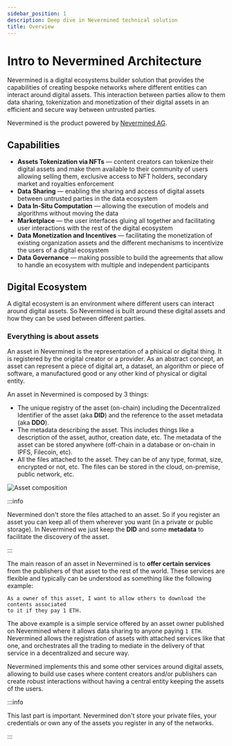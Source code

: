 ```yaml
---
sidebar_position: 1
description: Deep dive in Nevermined technical solution
title: Overview
---
```


# Intro to Nevermined Architecture

Nevermined is a digital ecosystems builder solution that provides the capabilities of
creating bespoke networks where different entities can interact around digital assets.
This interaction between parties allow to them data sharing, tokenization and 
monetization of their digital assets in an efficient and secure way between 
untrusted parties.

Nevermined is the product powered by [Nevermined AG](https://nevermined.io).

## Capabilities

* **Assets Tokenization via NFTs** — content creators can tokenize their digital 
  assets and make them available to their community of users allowing selling them,
  exclusive access to NFT holders, secondary market and royalties enforcement
* **Data Sharing** — enabling the sharing and access of digital assets between 
  untrusted parties in the data ecosystem
* **Data In-Situ Computation**  — allowing the execution of models and algorithms 
  without moving the data
* **Marketplace** — the user interfaces gluing all together and facilitating user
   interactions with the rest of the digital ecosystem
* **Data Monetization and Incentives** — facilitating the monetization of existing 
  organization assets and the different mechanisms to incentivize the users of a 
  digital ecosystem
* **Data Governance** — making possible to build the agreements that allow to 
  handle an ecosystem with multiple and independent participants


## Digital Ecosystem

A digital ecosystem is an environment where different users can interact around 
digital assets. So Nevermined is built around these digital assets and how they can 
be used between different parties.

### Everything is about assets

An asset in Nevermined is the representation of a phisical or digital thing. It is 
registered by the origital creator or a provider. As an abstract concept, an asset
can represent a piece of digital art, a dataset, an algorithm or piece of software,
a manufactured good or any other kind of physical or digital entity.

An asset in Nevermined is composed by 3 things:

* The unique registry of the asset (on-chain) including the Decentralized Identifier
  of the asset (aka **DID**) and the reference to the asset metadata (aka **DDO**).
* The metadata describing the asset. This includes things like a description of the
  asset, author, creation date, etc. The metadata of the asset can be stored anywhere
  (off-chain in a database or on-chain in IPFS, Filecoin, etc).
* All the files attached to the asset. They can be of any type, format, size, encrypted
  or not, etc. The files can be stored in the cloud, on-premise, public network, etc.

![Asset composition](images/asset_composition.png)

:::info

Nevermined don't store the files attached to an asset. So if you register an asset you 
can keep all of them wherever you want (in a private or public storage). 
In Nevermined we just keep the **DID** and some **metadata** to facilitate the discovery
of the asset.

:::


The main reason of an asset in Nevermined is to **offer certain services** from the 
publishers of that asset to the rest of the world. These services are flexible and 
typically can be understood as something like the following example:

```
As a owner of this asset, I want to allow others to download the contents associated
to it if they pay 1 ETH.
```

The above example is a simple service offered by an asset owner published on Nevermined
where it allows data sharing to anyone paying `1 ETH`. Nevermined allows the registration
of assets with attached services like that one, and orchestrates all the trading to 
mediate in the delivery of that service in a decentralized and secure way. 

Nevermined implements this and some other services around digital assets, allowing to 
build use cases where content creators and/or publishers can create robust interactions
without having a central entity keeping the assets of the users.

:::info

This last part is important. Nevermined don't store your private files, your credentials
or own any of the assets you register in any of the networks.

:::




<DocCardList />
